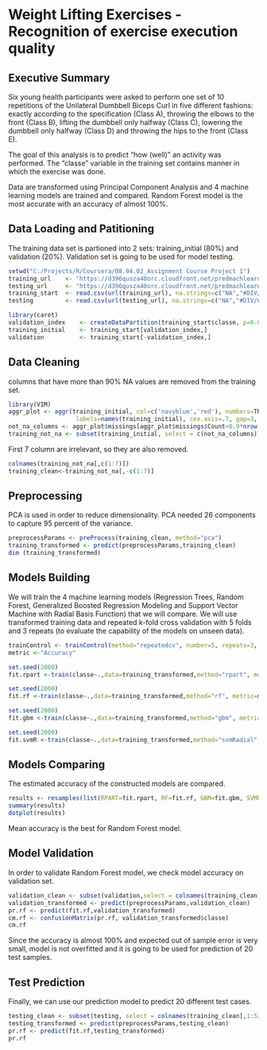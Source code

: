 # Weight Lifting Exercises - Recognition of exercise execution quality

## Executive Summary

Six young health participants were asked to perform one set of 10 repetitions of the Unilateral Dumbbell Biceps Curl in five different fashions: exactly according to the specification (Class A), throwing the elbows to the front (Class B), lifting the dumbbell only halfway (Class C), lowering the dumbbell only halfway (Class D) and throwing the hips to the front (Class E).

The goal of this analysis is to predict "how (well)" an activity was performed. The "classe" variable in the training set contains manner in which the exercise was done. 

Data are transformed using Principal Component Analysis and 4 machine learning models are trained and compared. Random Forest model is the most accurate with an accuracy of almost 100%.

## Data Loading and Patitioning

The training data set is partioned into 2 sets: training_initial (80%) and validation (20%). Validation set is going to be used for model testing.

```r
setwd("C:/Projects/R/Coursera/08.04.02_Assignment Course Project 1")
training_url    <- "https://d396qusza40orc.cloudfront.net/predmachlearn/pml-training.csv"
testing_url     <- "https://d396qusza40orc.cloudfront.net/predmachlearn/pml-testing.csv"
training_start  <- read.csv(url(training_url), na.strings=c("NA","#DIV/0!",""))
testing         <- read.csv(url(testing_url), na.strings=c("NA","#DIV/0!",""))
```

```r
library(caret)
validation_index    <- createDataPartition(training_start$classe, p=0.80, list=FALSE)
training_initial    <- training_start[validation_index,]
validation          <- training_start[-validation_index,]
```

## Data Cleaning

columns that have more than 90% NA values are removed from the training set.

```r
library(VIM)
aggr_plot <- aggr(training_initial, col=c('navyblue','red'), numbers=TRUE, sortVars=TRUE, 
                   labels=names(training_initial), cex.axis=.7, gap=3, ylab=c("Histogram of missing data","Pattern"))
not_na_columns <- aggr_plot$missings[aggr_plot$missings$Count<0.9*nrow(training_initial),"Variable"]
training_not_na <- subset(training_initial, select = c(not_na_columns))
```

First 7 column are irrelevant, so they are also removed. 

```r
colnames(training_not_na[,c(1:7)])
training_clean<-training_not_na[,-c(1:7)]
```

## Preprocessing

PCA is used in order to reduce dimensionality. PCA needed 26 components to capture 95 percent of the variance.

```r
preprocessParams <- preProcess(training_clean, method="pca")
training_transformed <- predict(preprocessParams,training_clean)
dim (training_transformed)
```

## Models Building

We will train the 4 machine learning models (Regression Trees, Random Forest, Generalized Boosted Regression Modeling and Support Vector Machine with Radial Basis Function) that we will compare. We will use transformed training data and repeated k-fold cross validation with 5 folds and 3 repeats (to evaluate the capability of the models on unseen data).

```r
trainControl <- trainControl(method="repeatedcv", number=5, repeats=3, allowParallel=TRUE)
metric <-"Accuracy"
```

```r
set.seed(2000)
fit.rpart <-train(classe~.,data=training_transformed,method="rpart", metric=metric, trControl=trainControl)
```

```r
set.seed(2000)
fit.rf <-train(classe~.,data=training_transformed,method="rf", metric=metric, trControl=trainControl)
```

```r
set.seed(2000)
fit.gbm <-train(classe~.,data=training_transformed,method="gbm", metric=metric, trControl=trainControl, verbose=FALSE)
```

```r
set.seed(2000)
fit.svmR <-train(classe~.,data=training_transformed,method="svmRadial", metric=metric, trControl=trainControl)
```

## Models Comparing

The estimated accuracy of the constructed models are compared.

```r
results <- resamples(list(RPART=fit.rpart, RF=fit.rf, GBM=fit.gbm, SVMR=fit.svmR)) #This function checks that the models are comparable and that they used the same training scheme (trainControl confguration).
summary(results)
dotplot(results)
```
 
Mean accuracy is the best for Random Forest model.
 
## Model Validation

In order to validate Random Forest model, we check model accuracy on validation set.

```r
validation_clean <- subset(validation,select = colnames(training_clean))
validation_transformed <- predict(preprocessParams,validation_clean)
pr.rf <- predict(fit.rf,validation_transformed)
cm.rf <- confusionMatrix(pr.rf, validation_transformed$classe)
cm.rf
```

Since the accuracy is almost 100% and expected out of sample error is very small, model is not overfitted and it is going to be used for prediction of 20 test samples.

## Test Prediction

Finally, we can use our prediction model to predict 20 different test cases.

```r
testing_clean <- subset(testing, select = colnames(training_clean[,1:52]))
testing_transformed <- predict(preprocessParams,testing_clean)
pr.rf <- predict(fit.rf,testing_transformed)
pr.rf
```
